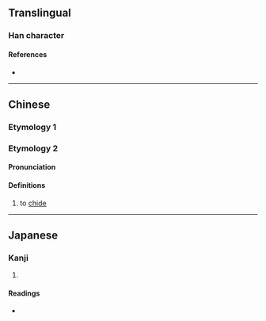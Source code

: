 {{character info/new}}
==Translingual==

===Han character===
{{Han char|rn=30|rad=口|as=05|sn=8|four=61010|canj=RYMP|ids=⿰口此}}

====References====
* {{Han ref|kx=0182.110|dkj=03453|dj=0401.120|hdz=10614.070|uh=5472|ud=21618|bh=CE4D|bd=52813}}

----

==Chinese==
{{zh-forms}}

===Etymology 1===
{{zh-see|齜|v}}

===Etymology 2===

====Pronunciation====
{{zh-pron
|m=cī,er=y
}}

====Definitions====
{{zh-hanzi}}

# {{lb|zh|colloquial}} to [[chide]]

----

==Japanese==

===Kanji===
{{ja-kanji|grade=|rs=口05}}

# {{defn|lang=ja|sort=口05}}

====Readings====
* {{ja-readings|on=[[し]] (shi), [[じ]] (ji), [[い]] (i)|kun=}}